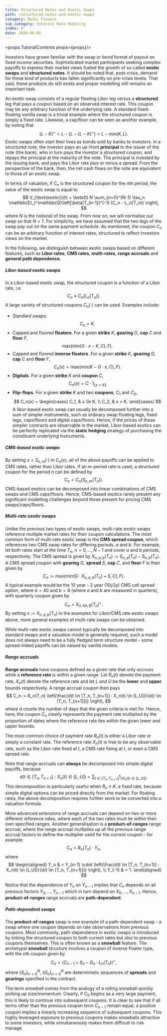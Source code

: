 ```yaml
---
title: Structured Notes and Exotic Swaps
path: /structured-notes-and-exotic-swaps
category: Maths Finance
sub_category: Interest Rate Modeling
index: 9
date: 2020-06-05
---
```


<props.TutorialContents props={props}/>

Investors have grown familiar with the swap or bond format of payout on fixed income securities. Sophisticated market participants seeking complex payoffs to express their market views fueled the growth of so called **exotic swaps** and **structured notes**. It should be noted that, post-crisis, demand for these kind of products has fallen significantly on pre-crisis levels. That said, these products do still exists and proper modelling still remains an important task.

An exotic swap consists of a regular floating Libor leg versus a **structured** leg that pays a coupon based on an observed interest rate. This coupon may be any arbitrary function of the underlying rate. A standard fixed-floating vanilla swap is a trivial example where the structured coupon is simply a fixed rate. Likewise, a cap/floor can be seen as another example, by noting that
$$
    (L - K)^+ = L - \left[L - (L-K)^+\right] = L - \text{min}(K, L).
$$
Exotic swaps often start their lives as bonds sold by banks to investors. In a structured note, the investor pays an up-front **principal** to the issuer of the note (the bank), who in turn pays the investor a structured coupon, and repays the principal at the maturity of the note. The principal is invested by the issuing bank, and pays the Libor rate plus or minus a spread. From the perspective of the bank, then, the net cash flows on the note are equivalent to those of an exotic swap.

In terms of valuation, if $C_n$ is the structured coupon for the $n$th period, the value of the exotic swap is equal to
$$
    V_{\text{exotic}}(t) = \beta(t) N \sum_{n=0}^{N-1} \tau_n \mathbb{E}_t^\mathbb{Q}\left[\beta(T_{n-1})^{-1} (C_n - L_n(T_n)) \right],
$$ 
where $N$ is the notional of the swap. From now on, we will normalise our swap so that $N=1$. For simplicity, we have assumed that the two legs of the swap pay out on the same payment schedule. As mentioned, the coupon $C_n$ can be an arbitrary function of interest rates, structured to reflect investors views on the market.

In the following, we distinguish between exotic swaps based on different features, such as **Libor rates**, **CMS rates**, **multi-rates**, **range accruals** and **general path dependence**.

##### Libor-based exotic swaps
In a Libor-based exotic swap, the structured coupon is a function of a Libor rate, i.e.
$$
    C_n \equiv C_n(L_n(T_n)).
$$
A large variety of structured coupons $C_n(\cdot)$ can be used. Examples include:

* Standard swaps:
$$
    C_n = K.
$$
* Capped and floored **floaters**. For a given **strike** $K$, **gearing** $G$, **cap** $C$ and **floor** $F$,
$$
    \text{max}(\text{min}(G \cdot x - K, C), F).
$$
* Capped and floored **inverse floaters**. For a given **strike** $K$, **gearing** $G$, **cap** $C$ and **floor** $F$,
$$
    C_n(x) = \text{max}(\text{min}(K - G \cdot x, C), F).
$$
* **Digitals**. For a given **strike** $K$ and **coupon** $C$,
$$
    C_n(x) = C \cdot 1_{\{x > K\}}
$$
* **Flip-flops**. For a given **strike** $K$ and two **coupons**, $C_1$ and $C_2$,
$$
    C_n(x) = 
    \begin{cases}
        C_1, & x \le K, \\
        C_2, & x > K.
    \end{cases}
$$
A libor-based exotic swap can usually be decomposed further into a sum of simpler instruments, such as ordinary swap floating legs, fixed legs, caps/floors and digital caps/floors. Hence, if the prices of these simpler contracts are observable in the market, Libor-based exotics can be perfectly replicated via the **static hedging** strategy of purchasing the constituent underlying instruments.

##### CMS-based exotic swaps
By setting $x = S_{n,m}(\cdot)$ in $C_n(x)$, all of the above payoffs can be applied to CMS rates, rather than Libor rates. If an $m$-period rate is used, a structured coupon for the period $n$ can be defined by
$$
    C_n = C_n(S_{n,m}(T_n)).
$$
CMS-based exotics can be decomposed into linear combinations of CMS swaps and CMS caps/floors. Hence, CMS-based exotics rarely present any significant modelling challenges beyond those present for pricing CMS swaps/caps/floors.

##### Multi-rate exotic swaps
Unlike the previous two types of exotic swaps, multi-rate exotic swaps reference multiple market rates for their coupon calculations. The *most common* form of multi-rate exotic swap is the **CMS spread coupon**, which references two CMS swap rates for differing periods, $a$ and $b$. For example, let both rates start at the time $T_n$, $n=0,\ldots,N-1$ and cover $a$ and $b$ periods, respectively. The CMS spread is given by $X_{n,a,b}(T_n) := S_{n,a}(T_n) - S_{n,b}(T_n)$. A CMS spread coupon with **gearing** $G$, **spread** $S$, **cap** $C$, and **floor** $F$ is then given by
$$
    C_{n} := \text{max}(\text{min}(G \cdot X_{n,a,b}(T_n) + S, C), F).
$$
A typical example would be the 10 year - 2 year (10y2y) CMS call spread option, where $a = 40$ and $b = 8$ (where $a$ and $b$ are measured in quarters), with quarterly coupon given by
$$
    C_n = X_{n,40,8}(T_n)^+.
$$
By setting $x := X_{n,a,b}(T_n)$ in the examples for Libor/CMS rate exotic swaps above, more general examples of multi-rate swaps can be obtained.

While multi-rate exotic swaps cannot typically be decomposed into standard swaps and a valuation model is generally required, such a model does not always need to be a fully fledged term structure model - some spread-linked payoffs can be valued by vanilla models.

##### Range accruals
**Range accruals** have coupons defined as a given rate that only *accrues* while a **reference rate** is within a given range. Let $R_n(t)$ denote the payment rate, $X_n(t)$ denote the reference rate and let $L$ and $U$ be the **lower** and **upper** bounds respectively. A range accrual coupon then pays
$$
    C_n := R_n(T_n) \left(\frac{d(t \in [T_n, T_{n+1}] : X_n(t) \in [L,U])}{d(t \in [T_n, T_{n+1}])} \right),
$$
where $d$ counts the number of days that the given criteria is met for. Hence, here, the coupon $C_n$ clearly represents the payment rate multiplied by the proportion of dates where the reference rate lies within the given lower and upper bounds.

The most common choice of payment rate $R_n(t)$ is either a Libor rate or simply a constant rate. The reference rate $X_n(t)$ is free to be any observable rate, such as the Libor rate fixed at $t$, a CMS rate fixing at $t$, or even a CMS spread rate.

Note that range accruals can **always** be decomposed into simple digital payoffs, because
$$
    d(t \in [T_n, T_{n+1}] : X_n(t) \in [L,U]) = \sum_{t \in [T_n, T_{n+1}]} 1_{\{X_n(t) \in [L,U] \}}.
$$
This decomposition is particularly useful when $R_n \equiv K$, a fixed rate, because simple digital options can be priced directly from the market. For floating rates, the above decomposition requires further work to be converted into a valuation formula.

More advanced extensions of range accruals can depend on two or more different reference rates, where each of the two rates must lie within their own specified ranges. Another generalisation is a **product-of-ranges** range accrual, where the range accrual multiplies up all the previous range accrual factors to define the multiplier used for the current coupon - for example
$$
    C_n = R_n(T_n) \cdot Y_n,
$$
where
$$
    \begin{aligned}
        Y_n & = Y_{n-1} \cdot \left(\frac{d(t \in [T_n, T_{n+1}] : X_n(t) \in [L,U])}{d(t \in [T_n, T_{n+1}])} \right), \\
        Y_{-1} & = 1.
    \end{aligned}
$$

Notice that the dependence of $Y_n$ on $Y_{n-1}$ implies that $C_n$ depends on all previous factors $Y_0, \ldots, Y_{n-1}$ which in turn depend on $X_0,\ldots,X_{n-1}$. Hence, **product-of-ranges** range accruals are **path-dependent**.

##### Path-dependent swaps
The **product-of-ranges** swap is one example of a path-dependent swap - a swap where one coupon depends on rate observations from previous coupons. Most commonly, path-dependence in exotic swaps is introduced by linking the structured coupon to both current rates but also to previous coupons themselves. This is often known as a **snowball** feature. The archetypal **snowball** structure involves a coupon of inverse floater type, with the $n$th coupon given by
$$
    C_n = (C_{n-1} + S_n - G_n \cdot L_n(T_n))^+,
$$
where $\{S_n\}_{n=0}^{N}$, $\{G_n\}_{n=0}^N$ are deterministic sequences of **spreads** and **gearings** specified in the contract.

The term *snowball* comes from the analogy of a rolling snowball quickly picking up size/momentum. Clearly, if $C_0$ begins as a very large payment, this is likely to continue into subsequent coupons. It is clear to see that if all terms other than the previous coupon term $C_{n-1}$ remain equal, a positive coupon implies a linearly increasing sequence of subsequent coupons. This highly leveraged exposure to previous coupons makes snowballs attractive to some investors, while simultaneously makes them difficult to risk manage.